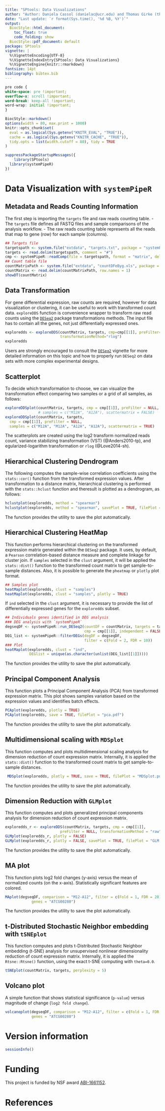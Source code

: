 ```yaml
---
title: "SPtools: Data Visualizations" 
author: "Author: Daniela Cassol (danielac@ucr.edu) and Thomas Girke (thomas.girke@ucr.edu)"
date: "Last update: `r format(Sys.time(), '%d %B, %Y')`" 
output:
  BiocStyle::html_document:
    toc_float: true
    code_folding: show
  BiocStyle::pdf_document: default
package: SPtools
vignette: |
  %\VignetteEncoding{UTF-8}
  %\VignetteIndexEntry{SPtools: Data Visualizations}
  %\VignetteEngine{knitr::rmarkdown}
fontsize: 14pt
bibliography: bibtex.bib
---
```


```css
pre code {
white-space: pre !important;
overflow-x: scroll !important;
word-break: keep-all !important;
word-wrap: initial !important;
}
```


```r
BiocStyle::markdown()
options(width = 80, max.print = 1000)
knitr::opts_chunk$set(
  eval = as.logical(Sys.getenv("KNITR_EVAL", "TRUE")),
  cache = as.logical(Sys.getenv("KNITR_CACHE", "TRUE")),
  tidy.opts = list(width.cutoff = 80), tidy = TRUE
)
```

```r
suppressPackageStartupMessages({
    library(SPtools)
  library(systemPipeR)
})
```

# Data Visualization with `systemPipeR`

## Metadata and Reads Counting Information

The first step is importing the `targets` file and raw reads counting table. 
- The `targets` file defines all FASTQ files and sample comparisons of the analysis workflow.
- The raw reads counting table represents all the reads that map to gene (row) for each sample (columns). 

```r
## Targets file
targetspath <- system.file("extdata", "targets.txt", package = "systemPipeR")
targets <- read.delim(targetspath, comment = "#")
cmp <- systemPipeR::readComp(file = targetspath, format = "matrix", delim = "-")
## Count table file
countMatrixPath <- system.file("extdata", "countDFeByg.xls", package = "systemPipeR")
countMatrix <- read.delim(countMatrixPath, row.names = 1)
showDT(countMatrix)
```

## Data Transformation

For gene differential expression, raw counts are required, however for data 
visualization or clustering, it can be useful to work with transformed count data. 
`exploreDDS` function is convenience wrapper to transform raw read counts using the 
[`DESeq2`](@Love2014-sh) package transformations methods. The input file
has to contain all the genes, not just differentially expressed ones. 

```r
exploredds <- exploreDDS(countMatrix, targets, cmp=cmp[[1]], preFilter=NULL, 
                         transformationMethod="rlog")
exploredds
```

Users are strongly encouraged to consult the [`DESeq2`](@Love2014-sh) vignette for 
more detailed information on this topic and how to properly run `DESeq2` on data 
sets with more complex experimental designs.

## Scatterplot

To decide which transformation to choose, we can visualize the transformation effect 
comparing two samples or a grid of all samples, as follows:

```r
exploreDDSplot(countMatrix, targets, cmp = cmp[[1]], preFilter = NULL, 
               # samples = c("M12A", "A12A"), scattermatrix = FALSE)
exploreDDSplot(countMatrix, targets,
  cmp = cmp[[1]], preFilter = NULL,
  samples = c("M12A", "M12A", "A12A", "A12A"), scattermatrix = TRUE)
```

The scatterplots are created using the log2 transform normalized reads count, 
variance stabilizing transformation (VST) (@Anders2010-tp), and 
egularized-logarithm transformation or `rlog` (@Love2014-sh). 

## Hierarchical Clustering Dendrogram 

The following computes the sample-wise correlation coefficients using the `stats::cor()`
function from the transformed expression values. After transformation to a
distance matrix, hierarchical clustering is performed with the `stats::hclust`
function and theresult is plotted as a dendrogram, as follows:

```r
hclustplot(exploredds, method = "spearman")
hclustplot(exploredds, method = "spearman", savePlot = TRUE, filePlot = "cor.pdf")
```

The function provides the utility to save the plot automatically. 

## Hierarchical Clustering HeatMap 

This function performs hierarchical clustering on the transformed expression matrix
generated within the `DESeq2` package. It uses, by default, a `Pearson` 
correlation-based distance measure and complete linkage for cluster join.
If `samples` selected in the `clust` argument, it will be applied the `stats::dist()`
function to the transformed count matrix to get sample-to-sample distances. Also, 
it is possible to generate the `pheatmap` or `plotly` plot format. 

```r
## Samples plot
heatMaplot(exploredds, clust = "samples")
heatMaplot(exploredds, clust = "samples", plotly = TRUE)
```

If `ind` selected in the `clust` argument, it is necessary to provide the list of
differentially expressed genes for the `exploredds` subset.

```r
## Individuals genes identified in DEG analysis
### DEG analysis with `systemPipeR`
degseqDF <- systemPipeR::run_DESeq2(countDF = countMatrix, targets = targets, 
                                    cmp = cmp[[1]], independent = FALSE)
DEG_list <- systemPipeR::filterDEGs(degDF = degseqDF, 
                                    filter = c(Fold = 2, FDR = 10))
### Plot
heatMaplot(exploredds, clust = "ind", 
           DEGlist = unique(as.character(unlist(DEG_list[[1]]))))
```

The function provides the utility to save the plot automatically. 

## Principal Component Analysis

This function plots a Principal Component Analysis (PCA) from transformed expression 
matrix. This plot shows samples variation based on the expression values and 
identifies batch effects.

```r
PCAplot(exploredds, plotly = TRUE)
PCAplot(exploredds, save = TRUE, filePlot = "pca.pdf")
```

The function provides the utility to save the plot automatically. 

## Multidimensional scaling with `MDSplot`

This function computes and plots multidimensional scaling analysis for dimension 
reduction of count expression matrix. Internally, it is applied the `stats::dist()`
function to the transformed count matrix to get sample-to-sample distances.

```r
 MDSplot(exploredds, plotly = TRUE, save = TRUE, filePlot = "MDSplot.pdf")
```

The function provides the utility to save the plot automatically. 

## Dimension Reduction with `GLMplot`

This function computes and plots generalized principal components analysis for 
dimension reduction of count expression matrix.

```r
exploredds_r <- exploreDDS(countMatrix, targets, cmp = cmp[[1]], 
                         preFilter = NULL, transformationMethod = "raw")
GLMplot(exploredds_r, plotly = FALSE)
GLMplot(exploredds_r, plotly = FALSE, savePlot = TRUE, filePlot = "GLM.pdf")
```

The function provides the utility to save the plot automatically. 

## MA plot

This function plots log2 fold changes (y-axis) versus the mean of normalized 
counts (on the x-axis). Statistically significant features are colored.

```r
MAplot(degseqDF, comparison = "M12-A12", filter = c(Fold = 1, FDR = 20), 
            genes = "ATCG00280")
```

The function provides the utility to save the plot automatically. 

## t-Distributed Stochastic Neighbor embedding with `tSNEplot`

This function computes and plots t-Distributed Stochastic Neighbor embedding (t-SNE) 
analysis for unsupervised nonlinear dimensionality reduction of count expression 
matrix. Internally, it is applied the `Rtsne::Rtsne()` function, using the exact 
t-SNE computing with `theta=0.0`.

```r
tSNEplot(countMatrix, targets, perplexity = 5)
```

## Volcano plot 

A simple function that shows statistical significance (`p-value`) versus magnitude
of change (`log2 fold change`).

```r
volcanoplot(degseqDF, comparison = "M12-A12", filter = c(Fold = 1, FDR = 20), 
            genes = "ATCG00280")
```

# Version information

```r
sessionInfo()
```

# Funding

This project is funded by NSF award [ABI-1661152](https://www.nsf.gov/awardsearch/showAward?AWD_ID=1661152). 

# References
